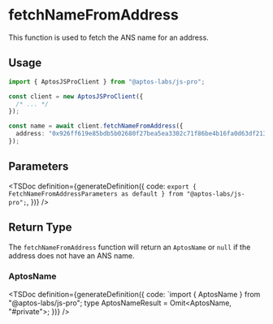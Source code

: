 
# fetchNameFromAddress

This function is used to fetch the ANS name for an address.

## Usage

```ts
import { AptosJSProClient } from "@aptos-labs/js-pro";

const client = new AptosJSProClient({
  /* ... */
});

const name = await client.fetchNameFromAddress({
  address: "0x926ff619e85bdb5b02680f27bea5ea3302c71f86be4b16fa0d63df213add927a",
});
```

## Parameters

<TSDoc
  definition={generateDefinition({
    code: `export { FetchNameFromAddressParameters as default } from "@aptos-labs/js-pro";`,
  })}
/>

## Return Type

The `fetchNameFromAddress` function will return an `AptosName` or `null` if the address does not have an ANS name.

### AptosName

<TSDoc
  definition={generateDefinition({
    code: `import { AptosName } from "@aptos-labs/js-pro";
    type AptosNameResult = Omit<AptosName, "#private">;
  })}
/>
